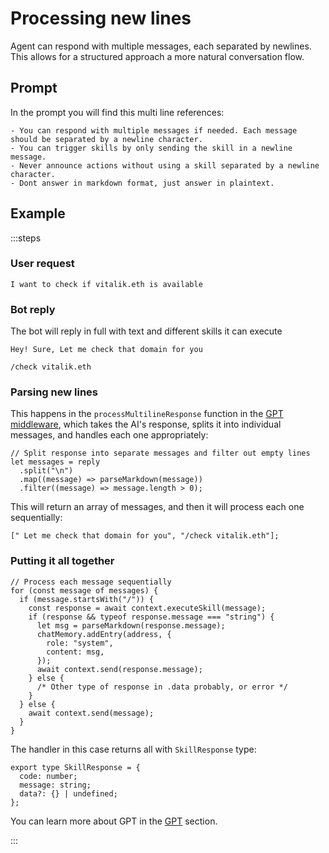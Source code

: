 # Processing new lines

Agent can respond with multiple messages, each separated by newlines. This allows for a structured approach a more natural conversation flow.

## Prompt

In the prompt you will find this multi line references:

```plaintext [prompt.ts]
- You can respond with multiple messages if needed. Each message should be separated by a newline character.
- You can trigger skills by only sending the skill in a newline message.
- Never announce actions without using a skill separated by a newline character.
- Dont answer in markdown format, just answer in plaintext.
```

## Example

:::steps

### User request

```
I want to check if vitalik.eth is available
```

### Bot reply

The bot will reply in full with text and different skills it can execute

```
Hey! Sure, Let me check that domain for you

/check vitalik.eth
```

### Parsing new lines

This happens in the `processMultilineResponse` function in the [GPT middleware](/middlewares/gpt.mdx), which takes the AI's response, splits it into individual messages, and handles each one appropriately:

```tsx [gpt.ts]
// Split response into separate messages and filter out empty lines
let messages = reply
  .split("\n")
  .map((message) => parseMarkdown(message))
  .filter((message) => message.length > 0);
```

This will return an array of messages, and then it will process each one sequentially:

```tsx [gpt.ts]
[" Let me check that domain for you", "/check vitalik.eth"];
```

### Putting it all together

```tsx [gpt.ts]
// Process each message sequentially
for (const message of messages) {
  if (message.startsWith("/")) {
    const response = await context.executeSkill(message);
    if (response && typeof response.message === "string") {
      let msg = parseMarkdown(response.message);
      chatMemory.addEntry(address, {
        role: "system",
        content: msg,
      });
      await context.send(response.message);
    } else {
      /* Other type of response in .data probably, or error */
    }
  } else {
    await context.send(message);
  }
}
```

The handler in this case returns all with `SkillResponse` type:

```tsx [processMultilineResponse.ts]
export type SkillResponse = {
  code: number;
  message: string;
  data?: {} | undefined;
};
```

You can learn more about GPT in the [GPT](/middlewares/gpt.mdx) section.

:::
